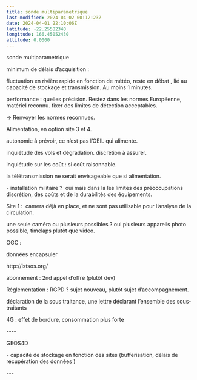 ```yaml
---
title: sonde multiparametrique
last-modified: 2024-04-02 00:12:23Z
date: 2024-04-01 22:10:06Z
latitude: -22.25582340
longitude: 166.45052430
altitude: 0.0000
---
```


sonde multiparametrique

minimum de délais d'acquisition : 

fluctuation en rivière rapide en fonction de météo, reste en débat , lié au capacité de stockage et transmission. Au moins 1 minutes.

performance : quelles précision. Restez dans les normes Européenne, matériel reconnu. fixer des limites de détection acceptables.

-\> Renvoyer les normes reconnues.

Alimentation, en option site 3 et 4.

autonomie à prévoir, ce n'est pas l'OEIL qui alimente.

inquiétude des vols et dégradation. discrétion à assurer.

inquiétude sur les coût : si coût raisonnable.

la télétransmission ne serait envisageable que si alimentation.

\- installation militaire ?  oui mais dans la les limites des préoccupations discrétion, des coûts et de la durabilités des équipements.

Site 1 :  camera déjà en place, et ne sont pas utilisable pour l'analyse de la circulation.

une seule caméra ou plusieurs possibles ? oui plusieurs appareils photo possible, timelaps plutôt que video.

OGC :

données encapsuler 

http://istsos.org/

abonnement : 2nd appel d'offre (plutôt dev)

Réglementation : RGPD ? sujet nouveau, plutôt sujet d'accompagnement.

déclaration de la sous traitance, une lettre déclarant l'ensemble des sous-traitants

4G : effet de bordure, consommation plus forte

\-\-\-\-

GEOS4D

\- capacité de stockage en fonction des sites (bufferisation, délais de récupération des données ) 

\-\-\-